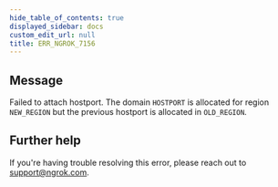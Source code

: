 ```yaml
---
hide_table_of_contents: true
displayed_sidebar: docs
custom_edit_url: null
title: ERR_NGROK_7156
---
```


## Message

Failed to attach hostport. The domain `HOSTPORT` is allocated for region `NEW_REGION` but the previous hostport is allocated in `OLD_REGION`.

## Further help

If you're having trouble resolving this error, please reach out to [support@ngrok.com](mailto:support@ngrok.com?subject=Help%20with%20ERR_NGROK_7156).

<ErrorDetails />

